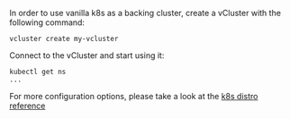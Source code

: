 
In order to use vanilla k8s as a backing cluster, create a vCluster with the following command:

```
vcluster create my-vcluster
```

Connect to the vCluster and start using it:

```
kubectl get ns
...
```

For more configuration options, please take a look at the [k8s distro reference](/docs/vcluster/configure/vcluster-yaml/control-plane/components/distro/k8s)

